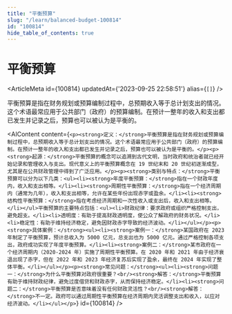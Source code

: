 ```yaml
---
title: "平衡预算"
slug: "/learn/balanced-budget-100814"
id: "100814"
hide_table_of_contents: true
---
```



# 平衡预算

<ArticleMeta id={100814} updatedAt={'2023-09-25 22:58:51'} alias={`[]`} />
<div className='border-solid border-b border-t-0 my-4 border-[var(--ifm-color-gray-300)]' />

平衡预算是指在财务规划或预算编制过程中，总预期收入等于总计划支出的情况。这个术语最常应用于公共部门（政府）的预算编制。在预计一整年的收入和支出都已发生并记录之后，预算也可以被认为是平衡的。

<AIContent content={`<p><strong>定义：</strong>平衡预算是指在财务规划或预算编制过程中，总预期收入等于总计划支出的情况。这个术语最常应用于公共部门（政府）的预算编制。在预计一整年的收入和支出都已发生并记录之后，预算也可以被认为是平衡的。</p><p><strong>起源：</strong>平衡预算的概念可以追溯到古代文明，当时政府和统治者就已经开始记录和管理收入与支出。现代意义上的平衡预算概念在 19 世纪末和 20 世纪初逐渐成型，尤其是在公共财政管理中得到了广泛应用。</p><p><strong>类别与特点：</strong>平衡预算可以分为以下几类：<ul><li><strong>年度平衡预算：</strong>指在一个财政年度内，收入和支出相等。</li><li><strong>周期性平衡预算：</strong>指在一个经济周期内（通常为几年），收入和支出相等，允许在某些年份出现赤字或盈余。</li><li><strong>结构性平衡预算：</strong>指在考虑经济周期和一次性收入或支出后，收入和支出相等。</li></ul>平衡预算的主要特点包括：<ul><li>财政纪律：要求政府或组织严格控制支出，避免超支。</li><li>透明度：有助于提高财政透明度，使公众了解政府的财务状况。</li><li>稳定性：有助于维持经济稳定，避免因财政赤字导致的经济波动。</li></ul></p><p><strong>具体案例：</strong><ul><li><strong>案例一：</strong>某国政府在 2023 年制定了平衡预算，预计总收入为 5000 亿元，总支出也为 5000 亿元。通过严格控制各项支出，政府成功实现了年度平衡预算。</li><li><strong>案例二：</strong>某市政府在一个经济周期内（2020-2024 年）实施了周期性平衡预算。在 2020 年和 2021 年由于经济衰退出现了赤字，但在 2022 年和 2023 年经济复苏后实现了盈余，最终在 2024 年实现了整体平衡。</li></ul></p><p><strong>常见问题：</strong><ul><li><strong>问题一：</strong>为什么平衡预算对政府很重要？<br/><strong>解答：</strong>平衡预算有助于维持财政纪律，避免过度借贷和财政赤字，从而保持经济稳定。</li><li><strong>问题二：</strong>平衡预算是否意味着没有任何财政灵活性？<br/><strong>解答：</strong>不一定。政府可以通过周期性平衡预算在经济周期内灵活调整支出和收入，以应对经济波动。</li></ul></p>`} id={100814} />
